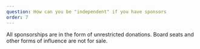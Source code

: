 ```yaml
---
question: How can you be "independent" if you have sponsors
order: 7
---
```


All sponsorships are in the form of unrestricted donations. Board seats and other
forms of influence are not for sale.
